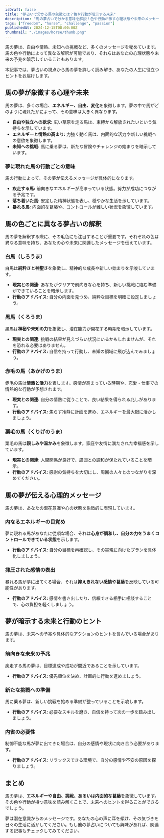 ```yaml
---
isDraft: false
title: "夢占いで分かる馬の象徴とは？色や行動が暗示する未来"
description: "馬の夢占いで分かる意味を解説！色や行動が示す心理状態や未来のメッセージを分かりやすく紹介します。"
tags: ["freedom", "horse", "challenge", "passion"]
publishedAt: 2024-12-15T08:00:00Z
thumbnail: "./images/horse/thumb.png"
---
```


馬の夢は、自由や情熱、未知への挑戦など、多くのメッセージを秘めています。馬の色や行動によって異なる解釈が可能であり、それらはあなたの心理状態や未来の予兆を暗示していることもあります。

本記事では、夢占いの視点から馬の夢を詳しく読み解き、あなたの人生に役立つヒントをお届けします。

<TableOfContents />

<AdUnit />

## 馬の夢が象徴する心理や未来

馬の夢は、多くの場合、<strong>エネルギー、自由、変化</strong>を象徴します。夢の中で馬がどのように現れたかによって、その意味は大きく異なります。

- <strong>自由や独立への欲求:</strong> 広い草原を走る馬は、束縛から解放されたいという気持ちを示しています。
- <strong>エネルギーと情熱の高まり:</strong> 力強く動く馬は、内面的な活力や新しい挑戦への意欲を象徴します。
- <strong>未知への挑戦:</strong> 馬に乗る夢は、新たな冒険やチャレンジの始まりを暗示しています。

### 夢に現れた馬の行動ごとの意味

馬の行動によって、その夢が伝えるメッセージが具体的になります。

- <strong>疾走する馬:</strong> 前向きなエネルギーが高まっている状態。努力が成功につながる予兆です。
- <strong>落ち着いた馬:</strong> 安定した精神状態を表し、穏やかな生活を示しています。
- <strong>暴れる馬:</strong> 内面的な葛藤や、コントロールが難しい状況を象徴しています。

<AdUnit />

## 馬の色ごとに異なる夢占いの解釈

馬の夢を解釈する際に、その毛色にも注目することが重要です。それぞれの色は異なる意味を持ち、あなたの心や未来に関連したメッセージを伝えています。

### 白馬（しろうま）

白馬は<strong>純粋さと神聖さ</strong>を象徴し、精神的な成長や新しい始まりを示唆しています。

- <strong>現実との関連:</strong> あなたがクリアで前向きな心を持ち、新しい挑戦に臨む準備ができていることを暗示します。
- <strong>行動のアドバイス:</strong> 自分の内面を見つめ、純粋な目標を明確に設定しましょう。

### 黒馬（くろうま）

黒馬は<strong>神秘や未知の力</strong>を象徴し、潜在能力が開花する時期を暗示しています。

- <strong>現実との関連:</strong> 挑戦の結果が見えづらい状況にいるかもしれませんが、それを恐れる必要はありません。
- <strong>行動のアドバイス:</strong> 自信を持って行動し、未知の領域に飛び込んでみましょう。

### 赤毛の馬（あかげのうま）

赤毛の馬は<strong>情熱と活力</strong>を表します。感情が高まっている時期や、恋愛・仕事での情熱的な行動が予想されます。

- <strong>現実との関連:</strong> 自分の情熱に従うことで、良い結果を得られる兆しがあります。
- <strong>行動のアドバイス:</strong> 焦らず冷静に計画を進め、エネルギーを最大限に活かしましょう。

### 栗毛の馬（くりげのうま）

栗毛の馬は<strong>親しみや温かみ</strong>を象徴します。家庭や友情に満たされた幸福感を示しています。

- <strong>現実との関連:</strong> 人間関係が良好で、周囲との調和が保たれていることを暗示。
- <strong>行動のアドバイス:</strong> 感謝の気持ちを大切にし、周囲の人々とのつながりを深めてください。

<AdUnit />

## 馬の夢が伝える心理的メッセージ

馬の夢は、あなたの潜在意識や心の状態を象徴的に表現しています。

### 内なるエネルギーの目覚め

夢に現れる馬があなたに従順な場合、それは<strong>心身が調和し、自分の力をうまくコントロールできている状態</strong>を示します。

- <strong>行動のアドバイス:</strong> 自分の目標を再確認し、その実現に向けたプランを具体化しましょう。

### 抑圧された感情の表出

暴れる馬が夢に出てくる場合、それは<strong>抑えきれない感情や葛藤</strong>を反映している可能性があります。

- <strong>行動のアドバイス:</strong> 感情を書き出したり、信頼できる相手に相談することで、心の負担を軽くしましょう。

<AdUnit />

## 夢が暗示する未来と行動のヒント

馬の夢は、未来への予兆や具体的なアクションのヒントを含んでいる場合があります。

### 前向きな未来の予兆

疾走する馬の夢は、目標達成や成功が間近であることを示しています。

- <strong>行動のアドバイス:</strong> 優先順位を決め、計画的に行動を進めましょう。

### 新たな挑戦への準備

馬に乗る夢は、新しい挑戦を始める準備が整っていることを示唆します。

- <strong>行動のアドバイス:</strong> 必要なスキルを磨き、自信を持って次の一歩を踏み出しましょう。

### 内省の必要性

制御不能な馬が夢に出てきた場合は、自分の感情や現状に向き合う必要があります。

- <strong>行動のアドバイス:</strong> リラックスできる環境で、自分の感情や不安の原因を探りましょう。

<AdUnit />

## まとめ

馬の夢は、<strong>エネルギーや自由、挑戦、あるいは内面的な葛藤</strong>を象徴しています。その色や行動が持つ意味を読み解くことで、未来へのヒントを得ることができるでしょう。

夢は潜在意識からのメッセージです。あなたの心の声に耳を傾け、その気づきを日々の生活に活かしてください。もし他の夢占いについても興味があれば、関連する記事もチェックしてみてください。
